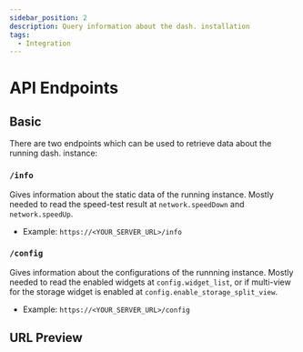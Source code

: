 ```yaml
---
sidebar_position: 2
description: Query information about the dash. installation
tags:
  - Integration
---
```


# API Endpoints

## Basic

There are two endpoints which can be used to retrieve data about the running dash. instance:

### `/info`

Gives information about the static data of the running instance.
Mostly needed to read the speed-test result at `network.speedDown` and `network.speedUp`.

- Example: `https://<YOUR_SERVER_URL>/info`

### `/config`

Gives information about the configurations of the runnning instance.
Mostly needed to read the enabled widgets at `config.widget_list`,
or if multi-view for the storage widget is enabled at `config.enable_storage_split_view`.

- Example: `https://<YOUR_SERVER_URL>/config`

## URL Preview


<ApiPreview />
